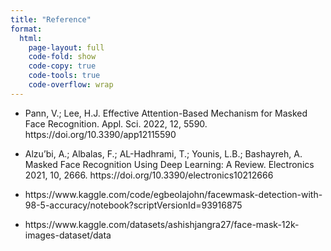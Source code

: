 ```yaml
---
title: "Reference"
format:
  html:
    page-layout: full
    code-fold: show
    code-copy: true
    code-tools: true
    code-overflow: wrap
---
```


- Pann, V.; Lee, H.J. Effective Attention-Based Mechanism for Masked Face Recognition. Appl. Sci. 2022, 12, 5590. https://doi.org/10.3390/app12115590

- Alzu’bi, A.; Albalas, F.; AL-Hadhrami, T.; Younis, L.B.; Bashayreh, A. Masked Face Recognition Using Deep Learning: A Review. Electronics 2021, 10, 2666. https://doi.org/10.3390/electronics10212666

- https://www.kaggle.com/code/egbeolajohn/facewmask-detection-with-98-5-accuracy/notebook?scriptVersionId=93916875

- https://www.kaggle.com/datasets/ashishjangra27/face-mask-12k-images-dataset/data
